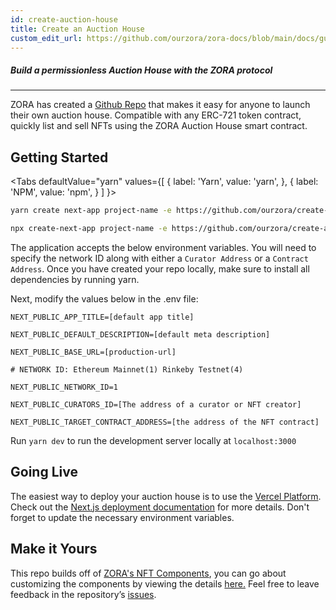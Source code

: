 ```yaml
---
id: create-auction-house
title: Create an Auction House
custom_edit_url: https://github.com/ourzora/zora-docs/blob/main/docs/guides/create-auction-house.mdx
---
```



##### Build a permissionless Auction House with the ZORA protocol

---

ZORA has created a [Github Repo](https://github.com/ourzora/create-auction-house) that makes it easy for anyone to launch their own auction house.
Compatible with any ERC-721 token contract, quickly list and sell NFTs using the ZORA Auction House smart contract.

## Getting Started

<Tabs
  defaultValue="yarn"
  values={[
    { label: 'Yarn', value: 'yarn', },
    { label: 'NPM', value: 'npm', }
  ]
}>
<TabItem value="yarn">

```bash
yarn create next-app project-name -e https://github.com/ourzora/create-auction-house
```

</TabItem>
<TabItem value="npm">

```bash
npx create-next-app project-name -e https://github.com/ourzora/create-auction-house
```

</TabItem>
</Tabs>

The application accepts the below environment variables. You will need to specify the network ID along with either a `Curator Address` or a `Contract Address`.
Once you have created your repo locally, make sure to install all dependencies by running yarn.

Next, modify the values below in the .env file:

```
NEXT_PUBLIC_APP_TITLE=[default app title]

NEXT_PUBLIC_DEFAULT_DESCRIPTION=[default meta description]

NEXT_PUBLIC_BASE_URL=[production-url]

# NETWORK ID: Ethereum Mainnet(1) Rinkeby Testnet(4)

NEXT_PUBLIC_NETWORK_ID=1

NEXT_PUBLIC_CURATORS_ID=[The address of a curator or NFT creator]

NEXT_PUBLIC_TARGET_CONTRACT_ADDRESS=[the address of the NFT contract]
```

Run `yarn dev` to run the development server locally at `localhost:3000`

## Going Live

The easiest way to deploy your auction house is to use the [Vercel Platform](https://vercel.com/).
Check out the [Next.js deployment documentation](https://nextjs.org/docs/deployment) for more details. Don't forget to update the necessary environment variables.

## Make it Yours

This repo builds off of [ZORA's NFT Components](../developer-tools/nft-rendering/introduction), you can go about customizing the components by viewing the details [here.](https://ourzora.github.io/nft-components/?path=/story/introduction--page)
Feel free to leave feedback in the repository’s [issues](https://github.com/ourzora/create-auction-house).
